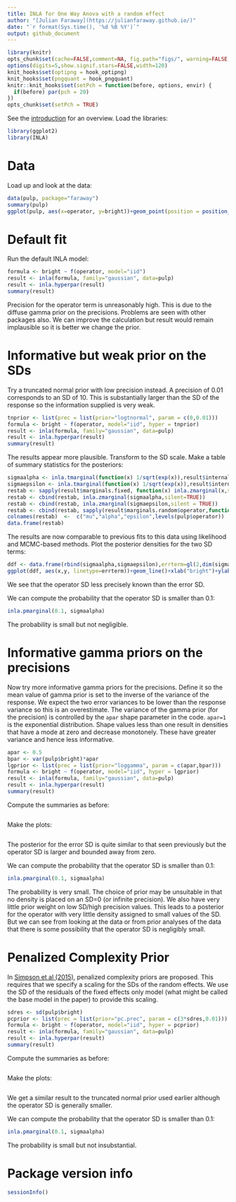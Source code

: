 ```yaml
---
title: INLA for One Way Anova with a random effect
author: "[Julian Faraway](https://julianfaraway.github.io/)"
date: "`r format(Sys.time(), '%d %B %Y')`"
output: github_document
---
```


```r
library(knitr)
opts_chunk$set(cache=FALSE,comment=NA, fig.path="figs/", warning=FALSE, message=FALSE, optipng='-o7', pngquant='--speed=1 --quality=0-50')
options(digits=5,show.signif.stars=FALSE,width=120)
knit_hooks$set(optipng = hook_optipng)
knit_hooks$set(pngquant = hook_pngquant)
knitr::knit_hooks$set(setPch = function(before, options, envir) {
  if(before) par(pch = 20)
})
opts_chunk$set(setPch = TRUE)
```

See the [introduction](index.md) for an overview. 
Load the libraries:

```r
library(ggplot2)
library(INLA)
```

# Data

Load up and look at the data:

```r
data(pulp, package="faraway")
summary(pulp)
ggplot(pulp, aes(x=operator, y=bright))+geom_point(position = position_jitter(width=0.1, height=0.0))
```

# Default fit

Run the default INLA model:

```r
formula <- bright ~ f(operator, model="iid")
result <- inla(formula, family="gaussian", data=pulp)
result <- inla.hyperpar(result)
summary(result)
```

Precision for the operator term is unreasonably high. This is due to the diffuse gamma prior on the precisions. Problems are seen with other packages also. We can improve the calculation but result would remain implausible so it is better
we change the prior.

# Informative but weak prior on the SDs

Try a truncated normal prior with low precision instead. A precision of 0.01 corresponds to an SD of 10. This
is substantially larger than the SD of the response so the information supplied is very weak.

```r
tnprior <- list(prec = list(prior="logtnormal", param = c(0,0.01)))
formula <- bright ~ f(operator, model="iid", hyper = tnprior)
result <- inla(formula, family="gaussian", data=pulp)
result <- inla.hyperpar(result)
summary(result)
```

The results appear more plausible. Transform to the SD scale. Make a table of summary statistics for the posteriors:

```r
sigmaalpha <- inla.tmarginal(function(x) 1/sqrt(exp(x)),result$internal.marginals.hyperpar[[2]])
sigmaepsilon <- inla.tmarginal(function(x) 1/sqrt(exp(x)),result$internal.marginals.hyperpar[[1]])
restab <- sapply(result$marginals.fixed, function(x) inla.zmarginal(x,silent=TRUE))
restab <- cbind(restab, inla.zmarginal(sigmaalpha,silent=TRUE))
restab <- cbind(restab, inla.zmarginal(sigmaepsilon,silent = TRUE))
restab <- cbind(restab, sapply(result$marginals.random$operator,function(x) inla.zmarginal(x, silent = TRUE)))
colnames(restab)  <-  c("mu","alpha","epsilon",levels(pulp$operator))
data.frame(restab)
```

The results are now comparable to previous fits to this data using likelihood and MCMC-based methods. Plot the posterior densities for the two SD terms:

```r
ddf <- data.frame(rbind(sigmaalpha,sigmaepsilon),errterm=gl(2,dim(sigmaalpha)[1],labels = c("alpha","epsilon")))
ggplot(ddf, aes(x,y, linetype=errterm))+geom_line()+xlab("bright")+ylab("density")+xlim(0,2)
```

We see that the operator SD less precisely known than the error SD.

We can compute the probability that the operator SD is smaller than 0.1:

```r
inla.pmarginal(0.1, sigmaalpha)
```

The probability is small but not negligible.


# Informative gamma priors on the precisions

Now try more informative gamma priors for the precisions. Define it so the mean value of gamma prior is set to the inverse of the
variance of the response. We expect the two error variances to be lower than the response variance so this is an overestimate.
The variance of the gamma prior (for the precision) is controlled by the `apar` shape parameter in the code. `apar=1` is the
exponential distribution. Shape values less than one result in densities that have a mode at zero and decrease monotonely. These
have greater variance and hence less informative.

```r
apar <- 0.5
bpar <- var(pulp$bright)*apar
lgprior <- list(prec = list(prior="loggamma", param = c(apar,bpar)))
formula <- bright ~ f(operator, model="iid", hyper = lgprior)
result <- inla(formula, family="gaussian", data=pulp)
result <- inla.hyperpar(result)
summary(result)
```

Compute the summaries as before:

```r
```

Make the plots:

```r
```

The posterior for the error SD is quite similar to that seen previously but the operator SD is larger and
bounded away from zero.

We can compute the probability that the operator SD is smaller than 0.1:

```r
inla.pmarginal(0.1, sigmaalpha)
```

The probability is very small. The choice of prior may be unsuitable in that no density is placed on
an SD=0 (or infinite precision). We also have very little prior weight on low SD/high precision values. This
leads to a posterior for the operator with very little density assigned to small values of the SD. But we
can see from looking at the data or from prior analyses of the data that there is some possibility that the
operator SD is negligibly small.


# Penalized Complexity Prior

In [Simpson et al (2015)](http://arxiv.org/abs/1403.4630v3), penalized complexity priors are proposed. This
requires that we specify a scaling for the SDs of the random effects. We use the SD of the residuals
of the fixed effects only model (what might be called the base model in the paper) to provide this scaling.

```r
sdres <- sd(pulp$bright)
pcprior <- list(prec = list(prior="pc.prec", param = c(3*sdres,0.01)))
formula <- bright ~ f(operator, model="iid", hyper = pcprior)
result <- inla(formula, family="gaussian", data=pulp)
result <- inla.hyperpar(result)
summary(result)
```

Compute the summaries as before:

```r
```

Make the plots:

```r
```

We get a similar result to the truncated normal prior used earlier although the operator SD is generally smaller.

We can compute the probability that the operator SD is smaller than 0.1:

```r
inla.pmarginal(0.1, sigmaalpha)
```

The probability is small but not insubstantial.

# Package version info

```r
sessionInfo()
```
